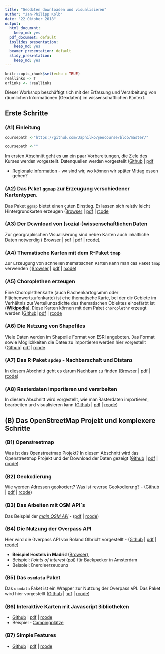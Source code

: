 ```yaml
---
title: "Geodaten downloaden und visualisieren"
author: "Jan-Philipp Kolb"
date: "22 Oktober 2018"
output:
  html_document: 
    keep_md: yes
  pdf_document: default
  ioslides_presentation:
    keep_md: yes
  beamer_presentation: default
  slidy_presentation:
    keep_md: yes
---
```


```r
knitr::opts_chunk$set(echo = TRUE)
reallinks <- T
orlinks <- !reallinks
```


Dieser Workshop beschäftigt sich mit der Erfassung und Verarbeitung von räumlichen Informationen (Geodaten) im wissenschaftlichen Kontext.

## Erste Schritte


### __(A1) Einleitung__

```r
coursepath <-"https://github.com/Japhilko/geocourse/blob/master/"
```

```r
coursepath <-""
```

Im ersten Abschnitt geht es um ein paar Vorbereitungen, die Ziele des Kurses werden vorgestellt. Datenquellen werden vorgestellt ([Github](`r paste0(coursepath,"slides/A1_Intro.md")`) | [pdf](`r paste0(coursepath,"slides/A1_Intro.pdf")`) 


- [Regionale Information](http://rpubs.com/Japhilko82/gesis_mannheim) - wo sind wir, wo können wir später Mittag essen gehen?

### __(A2) Das Paket [`ggmap`](http://journal.r-project.org/archive/2013-1/kahle-wickham.pdf)__ zur Erzeugung verschiedener Kartentypen. 

Das Paket `ggmap` bietet einen guten Einstieg. Es lassen sich relativ leicht Hintergrundkarten erzeugen ([Browser](`r paste0(coursepath,"slides/A2_ggmap.md")`) | [pdf](`r paste0(coursepath,"slides/ggmap.pdf")`) | [rcode](`r paste0(coursepath,"slides/A2_ggmap.R")`)

### __(A3) Der Download von (sozial-)wissenschaftlichen Daten__

Zur georgraphischen Visualisierung sind neben Karten auch inhaltliche Daten notwendig ( [Browser](`r paste0(coursepath,"slides/A4_tmap.md")`) | [pdf](`r paste0(coursepath,"slides/A3_DataPUF.md")`) | 
[pdf](`r paste0(coursepath,"slides/A3_DataPUF.pdf")`) | [rcode](`r paste0(coursepath,"rcode/A3_DataPUF.R")`)).


### __(A4) Thematische Karten mit dem R-Paket `tmap`__

Zur Erzeugung von schnellen thematischen Karten kann man das Paket `tmap` verwenden ( [Browser](`r paste0(coursepath,"slides/A4_tmap.md")`) | 
[pdf](`r paste0(coursepath,"slides/A4_tmap.pdf")`) | [rcode](`r paste0(coursepath,"rcode/A4_tmap.R")`))


### __(A5) Choroplethen erzeugen__

Eine Choroplethenkarte (auch Flächenkartogramm oder Flächenwertstufenkarte) ist eine thematische Karte, bei der die Gebiete im Verhältnis zur Verteilungsdichte des thematischen Objektes eingefärbt ist ([**Wikipedia**](https://de.wikipedia.org/wiki/Choroplethenkarte)). Diese Karten können mit dem Paket `choroplethr` erzeugt werden ([Github](`r paste0(coursepath,"slides/A5_Choroplethen.md")`)| 
[pdf](`r paste0(coursepath,"slides/A5_Choroplethen.pdf")`) | [rcode](`r paste0(coursepath,"rcode/A5_Choroplethen.R")`)


### __(A6) Die Nutzung von Shapefiles__

Viele Daten werden im Shapefile Format von ESRI angeboten. Das Format sowie Möglichkeiten die Daten zu importieren werden hier vorgestellt ([Github](`r paste0(coursepath,"slides/A6_Shapefiles.md")`)| 
[pdf](`r paste0(coursepath,"slides/A6_Shapefiles.pdf")`) | [rcode](`r paste0(coursepath,"rcode/A6_Shapefiles.R")`).

<!--
- Aufgabe: [Zensus bnisse und Karte miteinander verbinden und einfärben](https://github.com/Japhilko/GeoData/blob/master/2017/tutorial/Aufgabe_Verbindung.Rmd)

- Aufgabe: [Deutschlands Gemeinden](https://github.com/Japhilko/GeoData/blob/master/2016/tutorial/Aufgabe_Zensus_Ergebnisse.md)
-->

### __(A7) Das R-Paket `spdep` - Nachbarschaft und Distanz__ 

In diesem Abschnitt geht es darum Nachbarn zu finden ([Browser](`r paste0(coursepath,"slides/A7_spdep.md")`) | [pdf](`r paste0(coursepath,"slides/A7_spdep.pdf")`) |
[rcode](`r paste0(coursepath,"rcode/A7_spdep.R")`))

### __(A8) Rasterdaten importieren und verarbeiten__

In diesem Abschnitt wird vorgestellt, wie man Rasterdaten importieren, bearbeiten und visualisieren kann ([Github](`r paste0(coursepath,"slides/A8_Rasterdaten.md")`) | [pdf](`r paste0(coursepath,"slides/A8_Rasterdaten.pdf")`) |
[rcode](`r paste0(coursepath,"rcode/A8_Rasterdaten.R")`))

## __(B) Das OpenStreetMap Projekt und komplexere Schritte__


###  __(B1) Openstreetmap__ 

Was ist das Openstreetmap Projekt? In diesem Abschnitt wird das Openstreetmap Projekt und der Download der Daten gezeigt ([Github](`r paste0(coursepath,"slides/B1_OpenStreetMap.md")`) | [pdf](`r paste0(coursepath,"slides/B1_OpenStreetMap.pdf")`) |
[rcode](`r paste0(coursepath,"rcode/B1_OpenStreetMap.R")`)).

### __(B2) Geokodierung__ 

Wie werden Adressen geokodiert? Was ist reverse Geokodierung? - ([Github](`r paste0(coursepath,"slides/B2_Geokodierung.md")`) | [pdf](`r paste0(coursepath,"slides/B2_Geokodierung.pdf")`) |
[rcode](`r paste0(coursepath,"rcode/B2_Geokodierung.R")`))


### __(B3) Das Arbeiten mit OSM API`s__

Das Beispiel der [*main OSM API*](`r paste0(coursepath,"slides/B3_osm_mainapi.md")`) - ([pdf](`r paste0(coursepath,"slides/B3_osm_mainapi.pdf")`) |
[rcode](`r paste0(coursepath,"rcode/B3_osm_mainapi.R")`))


### __(B4) Die Nutzung der Overpass API__

Hier wird die Overpass API von Roland Olbricht vorgestellt - ([Github](`r paste0(coursepath,"slides/B4_Overpass.md")`) | [pdf](`r paste0(coursepath,"slides/B2_Geokodierung.pdf")`) |
[rcode](`r paste0(coursepath,"rcode/B2_Geokodierung.R")`))

- **Beispiel Hostels in Madrid** ([Browser](https://github.com/Japhilko/GeoData/blob/master/2016/slides/Madrid_hostels.Rmd)),
- Beispiel: *Points of interest* ([poi](https://rpossib.wordpress.com/2015/09/15/points-of-interest-for-backpackers/)) für Backpacker in Amsterdam
- Beispiel: [Energieerzeugung](https://rpossib.wordpress.com/2015/11/20/use-openstreetmap-date/)



### __(B5) Das `osmdata` Paket__ 

Das `osmdata` Paket ist ein Wrapper zur Nutzung der Overpass API. Das Paket wird hier vorgestellt ([Github](`r paste0(coursepath,"slides/B5_osmdata.md")`) | [pdf](`r paste0(coursepath,"slides/B5_osmdata.pdf")`) |
[rcode](`r paste0(coursepath,"rcode/B5_osmdata.R")`))

### __(B6) Interaktive Karten mit Javascript Bibliotheken__ 

- [Github](`r paste0(coursepath,"slides/B6_using_javascript.md")`) | [pdf](`r paste0(coursepath,"slides/B6_using_javascript.pdf")`)
| [rcode](`r paste0(coursepath,"rcode/B6_using_javascript.R")`)
- Beispiel - [Campingplätze](http://rpubs.com/Japhilko82/Campsites)

<!--
## Räumliche Analysen/Statistik
-->

### __(B7) Simple Features__ 

- [Github](`r paste0(coursepath,"slides/B7_simplefeatures.md")`) | [pdf](`r paste0(coursepath,"slides/B7_simplefeatures.pdf")`)
| [rcode](`r paste0(coursepath,"rcode/B7_simplefeatures.R")`)


<!--
https://training.gesis.org/?site=pDetails&pID=0x2BD6733444514AEDAA955BC3754CA39C
-->
